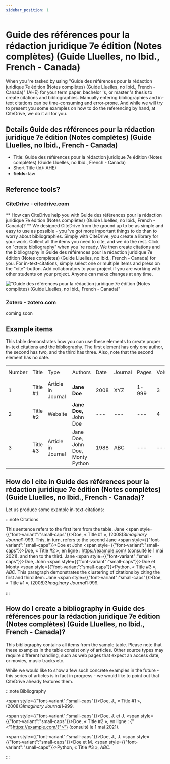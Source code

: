 ```yaml
---
sidebar_position: 1
---
```


# Guide des références pour la rédaction juridique 7e édition (Notes complètes) (Guide Lluelles, no Ibid., French - Canada)

When you 're tasked by using "Guide des références pour la rédaction juridique 7e édition (Notes complètes) (Guide Lluelles, no Ibid., French - Canada)" (AHE) for your term paper, bachelor 's, or master 's thesis to create citations and bibliographies.
Manually entering bibliographies and in-text citations can be time-consuming and error-prone. And while we will try to present you some examples on how to do the referencing by hand, at CiteDrive, we do it all for you.

## Details  Guide des références pour la rédaction juridique 7e édition (Notes complètes) (Guide Lluelles, no Ibid., French - Canada)
* Title: Guide des références pour la rédaction juridique 7e édition (Notes complètes) (Guide Lluelles, no Ibid., French - Canada)
* Short Title (Id): AHE)
* **fields:** law

## Reference tools?
### CiteDrive - citedrive.com
** How can CiteDrive help you with Guide des références pour la rédaction juridique 7e édition (Notes complètes) (Guide Lluelles, no Ibid., French - Canada)? **
We designed CiteDrive from the ground up to be as simple and easy to use as possible - you 've got more important things to do than to worry about bibliographies. Simply with CiteDrive, you create a library for your work. Collect all the items you need to cite, and we do the rest. Click on "create bibliography" when you 're ready. We then create citations and the bibliography in Guide des références pour la rédaction juridique 7e édition (Notes complètes) (Guide Lluelles, no Ibid., French - Canada) for you. For in-text-citations, simply select one or multiple items and press on the "cite"-button. Add collaborators to your project if you are working with other students on your project. Anyone can make changes at any time.


!["Guide des références pour la rédaction juridique 7e édition (Notes complètes) (Guide Lluelles, no Ibid., French - Canada)"](images/guide-des-references-pour-la-redaction-juridique-7e-edition-notes-completes-guide-lluelles-no-ibid-french--canada.svg "Choose Guide des références pour la rédaction juridique 7e édition (Notes complètes) (Guide Lluelles, no Ibid., French - Canada) in the CiteDrive App")

### Zotero - zotero.com

coming soon

## Example items

This table demonstrates how you can use these elements to create proper in-text citations and the bibliography. The first element has only one author, the second has two, and the third has three. Also, note that the second element has no date.


<table>
  <tr>
   <td>Number
   </td>
   <td>Title
   </td>
   <td>Type
   </td>
   <td>Authors
   </td>
   <td>Date
   </td>
   <td>Journal
   </td>
   <td>Pages
   </td>
   <td>Volume
   </td>
   <td>Issue
   </td>
   <td>Access Date
   </td>
  </tr>
  <tr>
   <td>1
   </td>
   <td>Title #1
   </td>
   <td>Article in Journal
   </td>
   <td><strong>Jane Doe</strong>
   </td>
   <td>2008
   </td>
   <td>XYZ
   </td>
   <td>1-999
   </td>
   <td>3
   </td>
   <td>2
   </td>
   <td>--
   </td>
  </tr>
  <tr>
   <td>
2
   </td>
   <td>Title #2
   </td>
   <td>Website
   </td>
   <td><strong>Jane Doe, </strong>John Doe
   </td>
   <td>---
   </td>
   <td>---
   </td>
   <td>---
   </td>
   <td>4
   </td>
   <td>---
   </td>
   <td>2020-05-01
   </td>
  </tr>
  <tr>
   <td>3
   </td>
   <td>Title #3
   </td>
   <td>Article in Journal
   </td>
   <td>Jane Doe, John Doe, Monty Python
   </td>
   <td>1988
   </td>
   <td>ABC
   </td>
   <td>---
   </td>
   <td>---
   </td>
   <td>16
   </td>
   <td>---
   </td>
  </tr>
</table>



## How do I cite in  Guide des références pour la rédaction juridique 7e édition (Notes complètes) (Guide Lluelles, no Ibid., French - Canada)?

Let us produce some example in-text-citations:

:::note Citations


This sentence refers to the first item from the table. Jane <span style={{"font-variant":"small-caps"}}>Doe</span>, « Title #1 », (2008)3<i>Imaginary Journal</i>1‑999. This, in turn, refers to the second Jane <span style={{"font-variant":"small-caps"}}>Doe</span> et John  <span style={{"font-variant":"small-caps"}}>Doe</span>, « Title #2 », en ligne : <https://example.com/> (consulté le 1 mai 2021).
and then to the third.  Jane <span style={{"font-variant":"small-caps"}}>Doe</span>, John <span style={{"font-variant":"small-caps"}}>Doe</span> et Monty <span style={{"font-variant":"small-caps"}}>Python</span>, « Title #3 », <i>ABC</i>.
This paragraph demonstrates the clustering of citations by citing the first and third item. Jane <span style={{"font-variant":"small-caps"}}>Doe</span>, « Title #1 », (2008)3<i>Imaginary Journal</i>1‑999.

:::

## How do I create a bibliography in Guide des références pour la rédaction juridique 7e édition (Notes complètes) (Guide Lluelles, no Ibid., French - Canada)?

This bibliography contains all items from the sample table. Please note that these examples in the table consist only of articles. Other source types may require different handling, such as web pages that expect an access date, or movies, music tracks etc.

While we would like to show a few such concrete examples in the future - this series of articles is in fact in progress - we would like to point out that CiteDrive already features them.

:::note Bibliography

<span style={{"font-variant":"small-caps"}}>Doe</span>, J., « Title #1 », (2008)3<i>Imaginary Journal</i>1‑999.

<span style={{"font-variant":"small-caps"}}>Doe</span>, J. et J. <span style={{"font-variant":"small-caps"}}>Doe</span>, « Title #2 », en ligne : {"<"}https://example.com/{">"} (consulté le 1 mai 2021).

<span style={{"font-variant":"small-caps"}}>Doe</span>, J., J. <span style={{"font-variant":"small-caps"}}>Doe</span> et M. <span style={{"font-variant":"small-caps"}}>Python</span>, « Title #3 », <i>ABC</i>.



:::


        